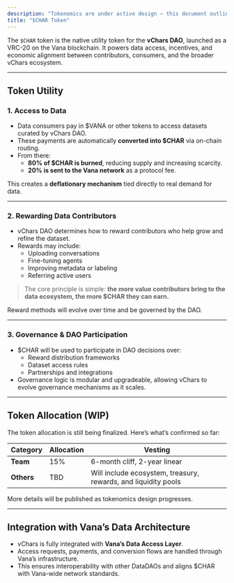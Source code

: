 ```yaml
---
description: "Tokenomics are under active design — this document outlines the current structure and core utilities."
title: "$CHAR Token"
---
```


The `$CHAR` token is the native utility token for the **vChars DAO**, launched as a VRC-20 on the Vana blockchain. It powers data access, incentives, and economic alignment between contributors, consumers, and the broader vChars ecosystem.

---

## Token Utility

### 1. Access to Data

- Data consumers pay in \$VANA or other tokens to access datasets curated by vChars DAO.
- These payments are automatically **converted into \$CHAR** via on-chain routing.
- From there:
  - **80% of \$CHAR is burned**, reducing supply and increasing scarcity.
  - **20% is sent to the Vana network** as a protocol fee.

This creates a **deflationary mechanism** tied directly to real demand for data.

---

### 2. Rewarding Data Contributors

- vChars DAO determines how to reward contributors who help grow and refine the dataset.
- Rewards may include:
  - Uploading conversations
  - Fine-tuning agents
  - Improving metadata or labeling
  - Referring active users

> The core principle is simple: **the more value contributors bring to the data ecosystem, the more \$CHAR they can earn.**

Reward methods will evolve over time and be governed by the DAO.

---

### 3. Governance & DAO Participation

- \$CHAR will be used to participate in DAO decisions over:
  - Reward distribution frameworks
  - Dataset access rules
  - Partnerships and integrations
- Governance logic is modular and upgradeable, allowing vChars to evolve governance mechanisms as it scales.

---

## Token Allocation (WIP)

The token allocation is still being finalized. Here’s what’s confirmed so far:

| Category   | Allocation | Vesting                                                        |
| ---------- | ---------- | -------------------------------------------------------------- |
| **Team**   | 15%        | 6-month cliff, 2-year linear                                   |
| **Others** | TBD        | Will include ecosystem, treasury, rewards, and liquidity pools |

More details will be published as tokenomics design progresses.

---

## Integration with Vana’s Data Architecture

- vChars is fully integrated with **Vana’s Data Access Layer**.
- Access requests, payments, and conversion flows are handled through Vana’s infrastructure.
- This ensures interoperability with other DataDAOs and aligns \$CHAR with Vana-wide network standards.